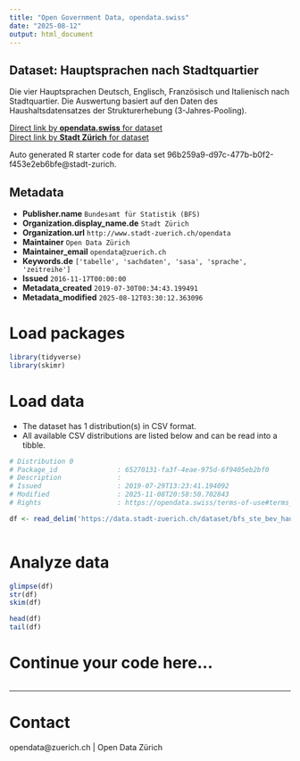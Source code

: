 ```yaml
---
title: "Open Government Data, opendata.swiss"
date: "2025-08-12"
output: html_document
---
```


## Dataset: Hauptsprachen nach Stadtquartier

Die vier Hauptsprachen Deutsch, Englisch, Französisch und Italienisch nach Stadtquartier. Die Auswertung basiert auf den Daten des Haushaltsdatensatzes der Strukturerhebung (3-Jahres-Pooling).

[Direct link by **opendata.swiss** for dataset](https://opendata.swiss/de/dataset/hauptsprachen-nach-stadtquartier2)<br>
[Direct link by **Stadt Zürich** for dataset](https://data.stadt-zuerich.ch/dataset/bfs_ste_bev_hauptsprachen_quartier_od3041)

Auto generated R starter code for data set 96b259a9-d97c-477b-b0f2-f453e2eb6bfe@stadt-zurich.

## Metadata

- **Publisher.name** `Bundesamt für Statistik (BFS)`
- **Organization.display_name.de** `Stadt Zürich`
- **Organization.url** `http://www.stadt-zuerich.ch/opendata`
- **Maintainer** `Open Data Zürich`
- **Maintainer_email** `opendata@zuerich.ch`
- **Keywords.de** `['tabelle', 'sachdaten', 'sasa', 'sprache', 'zeitreihe']`
- **Issued** `2016-11-17T00:00:00`
- **Metadata_created** `2019-07-30T00:34:43.199491`
- **Metadata_modified** `2025-08-12T03:30:12.363096`


# Load packages

```r

library(tidyverse)
library(skimr)

```

# Load data

-   The dataset has 1 distribution(s) in CSV format.
-   All available CSV distributions are listed below and can be read into a tibble.

```r

# Distribution 0
# Package_id               : 65270131-fa3f-4eae-975d-6f9405eb2bf0
# Description              : 
# Issued                   : 2019-07-29T13:23:41.194092
# Modified                 : 2025-11-08T20:58:50.702843
# Rights                   : https://opendata.swiss/terms-of-use#terms_open

df <- read_delim('https://data.stadt-zuerich.ch/dataset/bfs_ste_bev_hauptsprachen_quartier_od3041/download/BEV304OD3041.csv')



```

# Analyze data

```r

glimpse(df)
str(df)
skim(df)

head(df)
tail(df)

```

# Continue your code here...

```r

```

------------------------------------------------------------------------

# Contact

opendata@zuerich.ch | Open Data Zürich
